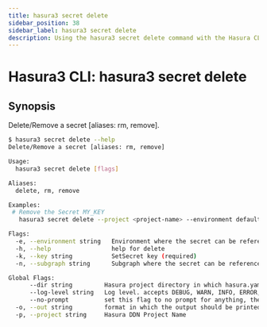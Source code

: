```yaml
---
title: hasura3 secret delete
sidebar_position: 38
sidebar_label: hasura3 secret delete
description: Using the hasura3 secret delete command with the Hasura CLI
---
```


# Hasura3 CLI: hasura3 secret delete 

## Synopsis
Delete/Remove a secret [aliases: rm, remove].

```bash
$ hasura3 secret delete --help
Delete/Remove a secret [aliases: rm, remove]

Usage:
  hasura3 secret delete [flags]

Aliases:
  delete, rm, remove

Examples:
 # Remove the Secret MY_KEY
   hasura3 secret delete --project <project-name> --environment default --subgraph default --key MY_KEY

Flags:
  -e, --environment string   Environment where the secret can be referenced (required)
  -h, --help                 help for delete
  -k, --key string           SetSecret key (required)
  -n, --subgraph string      Subgraph where the secret can be referenced (required)

Global Flags:
      --dir string         Hasura project directory in which hasura.yaml is present (default ".")
      --log-level string   Log level. accepts DEBUG, WARN, INFO, ERROR, FATAL (default "INFO")
      --no-prompt          set this flag to no prompt for anything, the command fails if any input is missing
  -o, --out string         format in which the output should be printed, accepts table, json and yaml (default "table")
  -p, --project string     Hasura DDN Project Name
```

